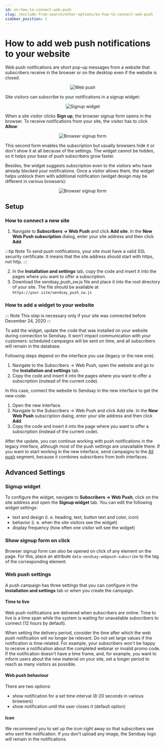 ```yaml
---
id: en-how-to-connect-web-push
slug: /exclude-from-search/other-options/en-how-to-connect-web-push
sidebar_position: 1
---
```


# How to add web push notifications to your website

Web push notifications are short pop-up messages from a website that subscribers receive in the browser or on the desktop even if the website is closed.

<p align="center">
    <img src={webPush} alt="Web push" />
</p>

Site visitors can subscribe to your notifications in a signup widget:

<p align="center">
    <img src={widget} alt="Signup widget" />
</p>

When a site visitor clicks **Sign up**, the browser signup form opens in the browser. To receive notifications from your site, the visitor has to click **Allow**:

<p align="center">
    <img src={signupForm} alt="Browser signup form" />
</p>

This second form enables the subscription but usually browsers hide it or don't show it at all because of the settings. The widget cannot be hidden, so it helps your base of push subscribers grow faster.

Besides, the widget suggests subscription even to the visitors who have already blocked your notifications. Once a visitor allows them, the widget helps unblock them with additional notification (widget design may be different in various browsers):

<p align="center">
    <img src={widgetUnblocks} alt="Browser signup form" />
</p>

## Setup
### How to connect a new site

1. Navigate to **Subscribers → Web Push** and click **Add site**. In the **New Web Push subscription** dialog, enter your site address and then click **Add**.

:::tip Note
To send push notifications, your site must have a valid SSL security certificate. It means that the site address should start with https, not http.
:::

2. In the **Installation and settings** tab, copy the code and insert it into the pages where you want to offer a subscription.
3. Download the sendsay_push_sw.js file and place it into the root directory of your site. The file should be available at `https://your.site/sendsay_push_sw.js`

### How to add a widget to your website

::: Note
This step is necessary only if your site was connected before December 24, 2020
:::

To add the widget, update the code that was installed on your website during connection to Sendsay. It won’t impact communication with your customers: scheduled campaigns will be sent on time, and all subscribers will remain in the database.

Following steps depend on the interface you use (legacy or the new one).

<Tabs>
<TabItem value="key1" label="In the new interface" default>

1. Navigate to the Subscribers → Web Push, open the website and go to the **Installation and settings** tab.
2. Copy the code and insert it into the pages where you want to offer a subscription (instead of the current code).

</TabItem>
<TabItem value="key2" label="In the legacy interface">

In this case, connect the website to Sendsay in the new interface to get the new code:
1. Open the new interface.
2. Navigate to the Subscribers → Web Push and click Add site. In the **New Web Push** subscription dialog, enter your site address and then click **Add**.
3. Copy the code and insert it into the page where you want to offer a subscription (instead of the current code).

After the update, you can continue working with push notifications in the legacy interface, although most of the push settings are unavailable there. If you want to start working in the new interface, send campaigns to the [All push](https://app.sendsay.ru/subscribers/segments/allpush/summary) segment, because it combines subscribers from both interfaces.

</TabItem>
</Tabs>

## Advanced Settings

### Signup widget
To configure the widget, navigate to **Subscribers → Web Push**, click on the site address and open the **Signup widget** tab. You can edit the following widget settings:
- text and design (i. e. heading, text, button text and color, icon)
- behavior (i. e. when the site visitors see the widget)
- display frequency (how often one visitor will see the widget)

### Show signup form on click
Browser signup form can also be opened on click of any element on the page. For this, place an attribute `data-sendsay-webpush-subscribe` to the tag of the corresponding element.

### Web push settings
A push campaign has three settings that you can configure in the **Installation and settings** tab or when you create the campaign.

#### Time to live
Web push notifications are delivered when subscribers are online. Time to live is a time span while the system is waiting for unavailable subscribers to connect (12 hours by default).

When setting the delivery period, consider the time after which the web push notification will no longer be relevant. Do not set large values if the notification is time-related. For example, your subscribers won't be happy to receive a notification about the completed webinar or invalid promo code. If the notification doesn't have a time frame, and, for example, you want to inform users about the new material on your site, set a longer period to reach as many visitors as possible.

#### Web push behaviour
There are two options:
- show notification for a set time interval (8-20 seconds in various browsers)
- show notification until the user closes it (default option)

#### Icon
We recommend you to set up the icon right away so that subscribers see who sent the notification. If you don't upload any image, the Sendsay logo will remain in the notifications.